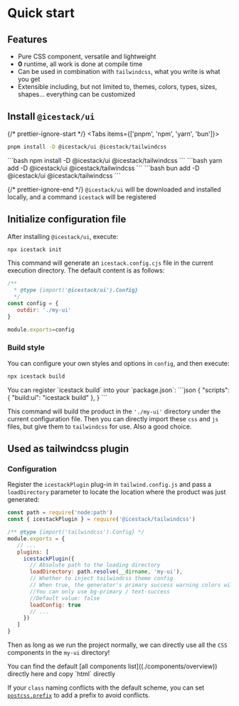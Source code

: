 
# Quick start

## Features

- Pure CSS component, versatile and lightweight
- **0** runtime, all work is done at compile time
- Can be used in combination with `tailwindcss`, what you write is what you get
- Extensible including, but not limited to, themes, colors, types, sizes, shapes... everything can be customized

## Install `@icestack/ui`

{/* prettier-ignore-start */}
<Tabs items={['pnpm', 'npm', 'yarn', 'bun']}>
   <Tab>
```bash
pnpm install -D @icestack/ui @icestack/tailwindcss
```
</Tab>
   <Tab>
```bash
npm install -D @icestack/ui @icestack/tailwindcss
```
</Tab>
   <Tab>
```bash
yarn add -D @icestack/ui @icestack/tailwindcss
```
</Tab>
   <Tab>
```bash
bun add -D @icestack/ui @icestack/tailwindcss
```
</Tab>
</Tabs>

{/* prettier-ignore-end */}
`@icestack/ui` will be downloaded and installed locally, and a command `icestack` will be registered

## Initialize configuration file

After installing `@icestack/ui`, execute:

```bash
npx icestack init
```

This command will generate an `icestack.config.cjs` file in the current execution directory. The default content is as follows:

```js filename="icestack.config.cjs"
/**
  * @type {import('@icestack/ui').Config}
  */
const config = {
   outdir: './my-ui'
}

module.exports=config
```

### Build style

You can configure your own styles and options in `config`, and then execute:

```bash
npx icestack build
```

<Callout type="info">
You can register `icestack build` into your `package.json`:
```json
{
    "scripts": {
     "build:ui": "icestack build"
   },
}
```
</Callout>

This command will build the product in the `'./my-ui'` directory under the current configuration file. Then you can directly import these `css` and `js` files, but give them to `tailwindcss` for use. Also a good choice.

## Used as tailwindcss plugin

### Configuration

Register the `icestackPlugin` plug-in in `tailwind.config.js` and pass a `loadDirectory` parameter to locate the location where the product was just generated:

```js filename="tailwind.config.js"
const path = require('node:path')
const { icestackPlugin } = require('@icestack/tailwindcss')

/** @type {import('tailwindcss').Config} */
module.exports = {
   // ...
   plugins: [
     icestackPlugin({
       // Absolute path to the loading directory
       loadDirectory: path.resolve(__dirname, 'my-ui'),
       // Whether to inject tailwindcss theme config
       // When true, the generator's primary success warning colors will enter the tailwindcss.theme.extend configuration
       //You can only use bg-primary / text-success
       //Default value: false
       loadConfig: true
       // ...
     })
   ]
}
```

Then as long as we run the project normally, we can directly use all the `CSS` components in the `my-ui` directory!

<Callout type="info">
You can find the default [all components list]((./components/overview)) directly here and copy `html` directly

If your `class` naming conflicts with the default scheme, you can set [`postcss.prefix`](/config/postcss#postcssprefix) to add a prefix to avoid conflicts.
</Callout>


